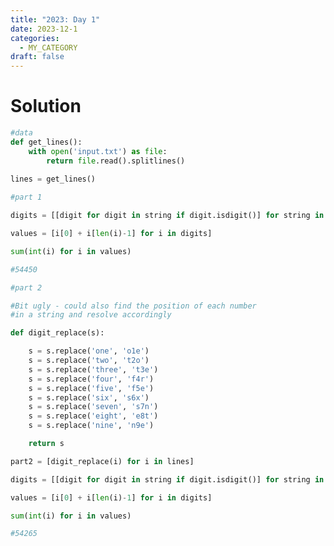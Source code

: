 ```yaml
---
title: "2023: Day 1"
date: 2023-12-1
categories:
  - MY_CATEGORY
draft: false
---
```


# Solution

```python

#data
def get_lines():
    with open('input.txt') as file:
        return file.read().splitlines()
    
lines = get_lines()

#part 1

digits = [[digit for digit in string if digit.isdigit()] for string in lines]

values = [i[0] + i[len(i)-1] for i in digits]

sum(int(i) for i in values)

#54450

#part 2

#Bit ugly - could also find the position of each number
#in a string and resolve accordingly

def digit_replace(s):

    s = s.replace('one', 'o1e')
    s = s.replace('two', 't2o')
    s = s.replace('three', 't3e')
    s = s.replace('four', 'f4r')
    s = s.replace('five', 'f5e')
    s = s.replace('six', 's6x')
    s = s.replace('seven', 's7n')
    s = s.replace('eight', 'e8t')
    s = s.replace('nine', 'n9e')

    return s

part2 = [digit_replace(i) for i in lines]

digits = [[digit for digit in string if digit.isdigit()] for string in part2]

values = [i[0] + i[len(i)-1] for i in digits]

sum(int(i) for i in values)

#54265
```